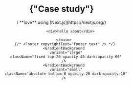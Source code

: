 

 <Layout>
    <SEO title="about me" description="description" />
        <Header name="case study" />
        <main className="w-full wrapper-sec">
            <h1 className="text-3xl lg:text-5xl text-center mb-12">
            {"Case study"}
            </h1>
            I **love** using [Next.js](https://nextjs.org/)

            <div>hello about</div>
       
      </main>
       {/* <Footer copyrightText="footer text" /> */}
      <GradientBackground
        variant="large"
        className="fixed top-20 opacity-40 dark:opacity-60"
      />
      <GradientBackground
        variant="small"
        className="absolute bottom-0 opacity-20 dark:opacity-10"
      />
</Layout>